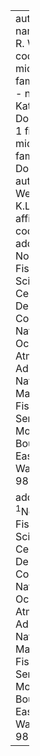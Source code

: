 ---
author:
  - name: Chantel R. Wetzel
    code: 1
    first: C
    middle: R
    family: Wetzel
  - name: Kathryn Doering
    code: 1
    first: K
    middle: L
    family: Doering
author_list: Wetzel, C.R., K.L. Doering
affiliation:
  - code: 1
    address: Northwest Fisheries Science Center, U.S. Department of Commerce, National
      Oceanic and Atmospheric Administration, National Marine Fisheries Service, 2725
      Montlake Boulevard East, Seattle, Washington 98112

address:
  - ^1^Northwest Fisheries Science Center, U.S. Department of Commerce, National Oceanic
    and Atmospheric Administration, National Marine Fisheries Service, 2725 Montlake
    Boulevard East, Seattle, Washington 98112
---